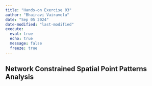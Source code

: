 ```yaml
---
title: "Hands-on Exercise 03"
author: "Bhairavi Vairavelu"
date: "Sep 05 2024"
date-modified: "last-modified"
execute:
  eval: true
  echo: true
  message: false
  freeze: true
---
```


## Network Constrained Spatial Point Patterns Analysis


